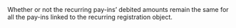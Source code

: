  

  
<ResponseField name="FixedNextAmount" type="boolean" default="">    
Whether or not the recurring pay-ins’ debited amounts remain the same for all the pay-ins linked to the recurring registration object.   

<Expandable title="properties">  

</Expandable> 
</ResponseField>